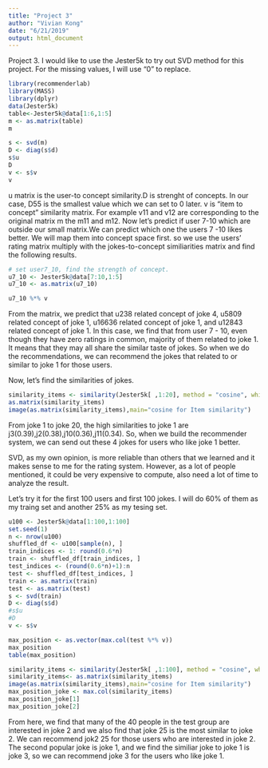```yaml
---
title: "Project 3"
author: "Vivian Kong"
date: "6/21/2019"
output: html_document
---
```


Project 3. 
I would like to use the Jester5k to try out SVD method for this project. For the missing values, I will use "0" to replace. 

```r
library(recommenderlab)
library(MASS)
library(dplyr)
data(Jester5k)
table<-Jester5k@data[1:6,1:5]
m <- as.matrix(table)
m

s <- svd(m)
D <- diag(s$d)
s$u
D
v <- s$v
v

```
u matrix is the user-to concept similarity.D is strenght of concepts. In our case, D55 is the smallest value which we can set to 0 later. v is "item to concept" similarity matrix. For example v11 and v12 are corresponding to the original matrix m the m11 and m12. 
Now let's predict if user 7-10 which are outside our small matrix.We can predict which one the users 7 -10 likes better. We will map them into concept space first. so we use the users' rating matrix multiply with the jokes-to-concept similiarities matrix and find the following results. 
```r
# set user7_10, find the strength of concept.
u7_10 <- Jester5k@data[7:10,1:5]
u7_10 <- as.matrix(u7_10)

u7_10 %*% v
```
From the matrix, we predict that u238 related concept of joke 4, u5809 related concept of joke 1, u16636 related concept of joke 1, and u12843 related concept of joke 1. 
In this case, we find that from user 7 - 10, even though they have zero ratings in common, majority of them related to joke 1. It means that they may all share the similar taste of jokes. So when we do the recommendations, we can recommend the jokes that related to or similar to joke 1 for those users. 

Now, let's find the similarities of jokes.

```r
similarity_items <- similarity(Jester5k[ ,1:20], method = "cosine", which = "items")
as.matrix(similarity_items)
image(as.matrix(similarity_items),main="cosine for Item similarity")
```


From joke 1 to joke 20, the high similarities to joke 1 are j3(0.39),j2(0.38),j10(0.36),j11(0.34). So, when we build the recommender system, we can send out these 4 jokes for users who like joke 1 better. 

SVD, as my own opinion, is more reliable than others that we learned and it makes sense to me for the rating system. However, as a lot of people mentioned, it could be very expensive to compute, also need a lot of time to analyze the result.


Let's try it for the first 100 users and first 100 jokes. I will do 60% of them as my traing set and another 25% as my tesing set.

```r
u100 <- Jester5k@data[1:100,1:100]
set.seed(1)
n <- nrow(u100)
shuffled_df <- u100[sample(n), ]
train_indices <- 1: round(0.6*n)
train <- shuffled_df[train_indices, ]
test_indices <- (round(0.6*n)+1):n
test <- shuffled_df[test_indices, ]
train <- as.matrix(train)
test <- as.matrix(test)
s <- svd(train)
D <- diag(s$d)
#s$u
#D
v <- s$v

max_position <- as.vector(max.col(test %*% v))
max_position
table(max_position)

similarity_items <- similarity(Jester5k[ ,1:100], method = "cosine", which = "items")
similarity_items<- as.matrix(similarity_items)
image(as.matrix(similarity_items),main="cosine for Item similarity")
max_position_joke <- max.col(similarity_items)
max_position_joke[1]
max_position_joke[2]
```
From here, we find that many of the 40 people in the test group are interested in joke 2 and we also find that joke 25 is the most similar to joke 2. We can recommend jok2 25 for those users who are interested in joke 2. The second popular joke is joke 1, and we find the similiar joke to joke 1 is joke 3, so we can recommend joke 3 for the users who like joke 1. 

